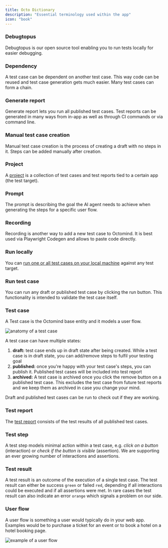 ```yaml
---
title: Octo Dictionary
description: "Essential terminology used within the app"
icon: "book"
---
```


### Debugtopus

Debugtopus is our open source tool enabling you to run tests locally for easier debugging.

### Dependency

A test case can be dependent on another test case. This way code can be reused and test case generation gets much easier. Many test cases can form a chain.

### Generate report

Generate report lets you run all published test cases. Test reports can be generated in many ways from in-app as well as through CI commands or via command line.

### Manual test case creation

Manual test case creation is the process of creating a draft with no steps in it. Steps can be added manually after creation.

### Project

A [project](/projects) is a collection of test cases and test reports tied to a certain app (the test target).

### Prompt

The prompt is describing the goal the AI agent needs to achieve when generating the steps for a specific user flow.

### Recording

Recording is another way to add a new test case to Octomind. It is best used via Playwright Codegen and allows to paste code directly.

### Run locally

You can [run one or all test cases on your local machine](/debugtopus) against any test target.

### Run test case

You can run any draft or published test case by clicking the run button. This functionality is intended to validate the test case itself.

### Test case

A Test case is the Octomind base entity and it models a user flow.

<Frame caption="Anatomy of a test case, 03/2024">
  <img src="/images/TestCase.png" alt="anatomy of a test case" />
</Frame>

A test case can have multiple states:

1. **draft:** test case ends up in draft state after being created. While a test case is in draft state, you can add/remove steps to fulfil your testing goal
2. **published:** once you're happy with your test case's steps, you can publish it. Published test cases will be included into test report
3. **archived:** A test case is archived once you click the remove button on a published test case.
   This excludes the test case from future test reports and we keep them as archived in case you change your mind.

Draft and published test cases can be run to check out if they are working.

### Test report

The [test report](/test-reports) consists of the test results of all published test cases.

### Test step

A test step models minimal action within a test case, e.g. _click on a button_ (interaction) or _check if the
button is visible_ (assertion). We are supporting an ever growing number of interactions and assertions.

### Test result

A test result is an outcome of the execution of a single test case.
The test result can either be success `green` or failed `red`, depending if all interactions could be executed and if all assertions were met.
In rare cases the test result can also indicate an error `orange` which signals a problem on our side.

### User flow

A user flow is something a user would typically do in your web app. Examples would be to purchase a ticket for an event or
to book a hotel on a hotel booking page.

<Frame caption="example of a user flow, 03/2024">
  <img src="/images/user-flow.png" alt="example of a user flow" />
</Frame>
